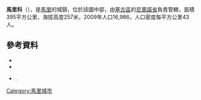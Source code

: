 '''馬里科'''（{{lang-fr|Mariko}}），是[[馬里|馬里]]的城鎮，位於該國中部，由[[塞古區|塞古區]]的[[尼奧諾省|尼奧諾省]]負責管轄，面積395平方公里，海拔高度257米，2009年人口16,986，人口密度每平方公里43人。

==參考資料==
*{{citation | contribution= Common and Fundamental Operational Datasets Registry: Mali | publisher= United Nations Office for the Coordination of Humanitarian Affairs | url= http://cod.humanitarianresponse.info/country-region/mali | deadurl= yes | archiveurl= https://web.archive.org/web/20121214211137/http://cod.humanitarianresponse.info/country-region/Mali | archivedate= 2012-12-14 }}
*{{citation | url=http://instat.gov.ml/documentation/segou.pdf | publisher=République de Mali: Institut National de la Statistique | title=Resultats Provisoires RGPH 2009 (Région de Ségou) | language=fr | accessdate=2015-07-24 | archive-date=2012-09-19 | archive-url=https://www.webcitation.org/6AnaY2J1p?url=http://instat.gov.ml/documentation/Segou.pdf | dead-url=no }}
*{{citation | title=Plan de Sécurité Alimentaire Commune Rurale de Mariko 2007-2011 | publisher=Commissariat à la Sécurité Alimentaire, République du Mali, USAID-Mali | year=2007 | url=http://www.aec.msu.edu/fs2/mali_fd_strtgy/plans/segou/niono/psa_marico.pdf | language=fr | deadurl=yes | archiveurl=https://web.archive.org/web/20120915063222/http://www.aec.msu.edu/fs2/mali_fd_strtgy/plans/segou/niono/psa_marico.pdf | archivedate=2012-09-15 }}.

{{Coord|14|25|6|N|6|0|10|W|display=title}}

{{塞古區}}

[[Category:馬里城市|Category:馬里城市]]


{{Mali-geo-stub}}